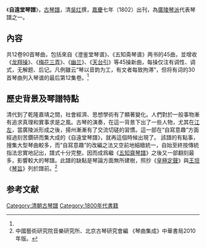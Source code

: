 《'''自遠堂琴譜'''》，[[古琴譜|古琴譜]]，清[[吳灴|吳灴]]撰，[[嘉慶|嘉慶]]七年（1802）出刊，為[[廣陵琴派|廣陵琴派]]代表琴譜之一。

== 內容 ==
共12卷90首琴曲，包括來自《澄鉴堂琴谱》、《五知斋琴谱》两书的45曲，並增收《[[龙翔操|龙翔操]]》、《[[梅花三弄|梅花三弄]]》、《[[幽兰|幽兰]]》、《[[天台引|天台引]]》等45操新曲，每操仅注有调性、调式，无解题、后记。凡例雖云“琴以音韵为工，有文者每致拘滞”，但将有词的30首琴曲列入琴谱的最后第12集卷。<ref name=":0" />

==歷史背景及琴譜特點==
清代到了乾隆嘉靖之間，社會經濟、思想學術有了顯著變化。人們對於一般事物漸有追求真理和實事求是之風。古琴的演奏，在這一背景下出了一些人物，尤其在[[江左|江左]]，當廣陵派形成之後，揚州漸漸有了交流切磋的習慣。這一部在“自寫意趣”方面經過刻苦鑽研而集大成的《自遠堂琴譜》，就再這個時候出現了。
該譜的有點事，搜集大型琴曲較多，而“自寫意趣”的改編之法又空前地細緻統一，自始至終按傳統指法忠實地記出，譜式十分完整。因而成爲繼《[[五知齋琴譜|五知齋琴譜]]》之後又一部翻刻最多，影響較大的琴譜。此譜的缺點是琴論方面無所建樹，照抄《[[皇極定聲|皇極定聲]]》與[[王坦|王坦]]《[[琴旨|琴旨]]》列於譜前。<ref name=":0">中國藝術研究院音樂研究所、北京古琴研究會編 《琴曲集成》中華書局2010年版。</ref>

==参考文献==
{{reflist}}
[[Category:清朝古琴譜|Category:清朝古琴譜]]
[[Category:1800年代書籍|Category:1800年代書籍]]